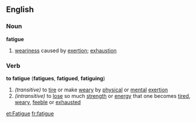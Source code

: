 ==English==
===Noun===
'''fatigue'''
# [[weariness]] caused by [[exertion]]; [[exhaustion]]
===Verb===
'''to fatigue''' ('''fatigues''', '''fatigued''', '''fatiguing''')
#''(transitive)'' to [[tire]] or make [[weary]] by [[physical]] or [[mental]] [[exertion]]
#''(intransitive)'' to [[lose]] so much [[strength]] or [[energy]] that one becomes [[tired]], [[weary]], [[feeble]] or [[exhausted]]

[[et:Fatigue]]
[[fr:fatigue]]